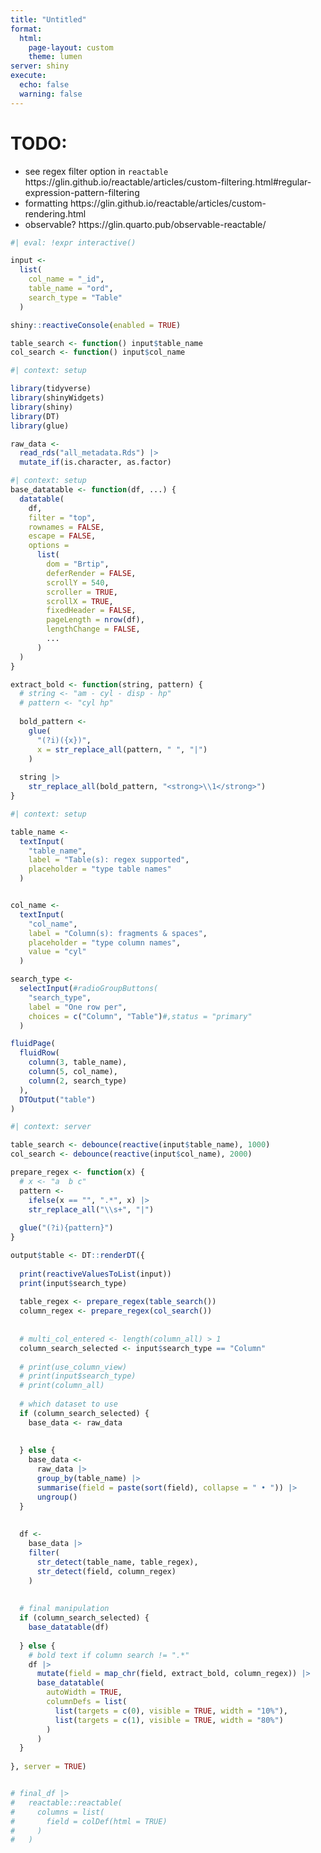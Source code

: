 ```yaml
---
title: "Untitled"
format: 
  html:
    page-layout: custom
    theme: lumen
server: shiny
execute: 
  echo: false
  warning: false
---
```

  
# TODO:
* see regex filter option in `reactable`
https://glin.github.io/reactable/articles/custom-filtering.html#regular-expression-pattern-filtering
* formatting
https://glin.github.io/reactable/articles/custom-rendering.html
* observable?
  https://glin.quarto.pub/observable-reactable/

  
```r
#| eval: !expr interactive()

input <-
  list(
    col_name = "_id",
    table_name = "ord",
    search_type = "Table"
  )

shiny::reactiveConsole(enabled = TRUE)

table_search <- function() input$table_name
col_search <- function() input$col_name
```

```r
#| context: setup

library(tidyverse)
library(shinyWidgets)
library(shiny)
library(DT)
library(glue)

raw_data <- 
  read_rds("all_metadata.Rds") |> 
  mutate_if(is.character, as.factor)
```

```r
#| context: setup
base_datatable <- function(df, ...) {
  datatable(
    df,
    filter = "top",
    rownames = FALSE,
    escape = FALSE,
    options =
      list(
        dom = "Brtip",
        deferRender = FALSE,
        scrollY = 540,
        scroller = TRUE,
        scrollX = TRUE,
        fixedHeader = FALSE,
        pageLength = nrow(df),
        lengthChange = FALSE,
        ...
      )
  )
}

extract_bold <- function(string, pattern) {
  # string <- "am - cyl - disp - hp"
  # pattern <- "cyl hp"
  
  bold_pattern <- 
    glue(
      "(?i)({x})",
      x = str_replace_all(pattern, " ", "|")
    )
  
  string |> 
    str_replace_all(bold_pattern, "<strong>\\1</strong>")
}
```

```r
#| context: setup

table_name <-
  textInput(
    "table_name",
    label = "Table(s): regex supported",
    placeholder = "type table names"
  )


col_name <-
  textInput(
    "col_name",
    label = "Column(s): fragments & spaces",
    placeholder = "type column names",
    value = "cyl"
  )

search_type <-
  selectInput(#radioGroupButtons(
    "search_type",
    label = "One row per",
    choices = c("Column", "Table")#,status = "primary"
  )

fluidPage(
  fluidRow(
    column(3, table_name),
    column(5, col_name),
    column(2, search_type)
  ),
  DTOutput("table")
)
```


```r
#| context: server

table_search <- debounce(reactive(input$table_name), 1000)
col_search <- debounce(reactive(input$col_name), 2000)

prepare_regex <- function(x) {
  # x <- "a  b c"
  pattern <-
    ifelse(x == "", ".*", x) |> 
    str_replace_all("\\s+", "|")
  
  glue("(?i){pattern}")
}

output$table <- DT::renderDT({
  
  print(reactiveValuesToList(input))
  print(input$search_type)
  
  table_regex <- prepare_regex(table_search())
  column_regex <- prepare_regex(col_search())
  
  
  # multi_col_entered <- length(column_all) > 1
  column_search_selected <- input$search_type == "Column"
  
  # print(use_column_view)
  # print(input$search_type)
  # print(column_all)
  
  # which dataset to use
  if (column_search_selected) {
    base_data <- raw_data
    
    
  } else {  
    base_data <- 
      raw_data |>
      group_by(table_name) |>
      summarise(field = paste(sort(field), collapse = " • ")) |>
      ungroup()
  }
  
  
  df <- 
    base_data |> 
    filter(
      str_detect(table_name, table_regex),
      str_detect(field, column_regex)
    )
  
  
  # final manipulation
  if (column_search_selected) {
    base_datatable(df)
    
  } else {
    # bold text if column search != ".*"
    df |> 
      mutate(field = map_chr(field, extract_bold, column_regex)) |> 
      base_datatable(
        autoWidth = TRUE,
        columnDefs = list(
          list(targets = c(0), visible = TRUE, width = "10%"),
          list(targets = c(1), visible = TRUE, width = "80%")
        )
      )
  }
  
}, server = TRUE)


# final_df |> 
#   reactable::reactable(
#     columns = list(
#       field = colDef(html = TRUE)
#     )
#   )
```
